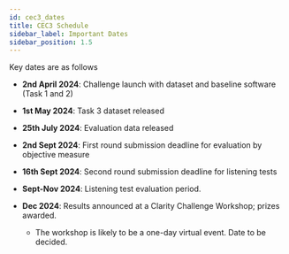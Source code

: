 ```yaml
---
id: cec3_dates
title: CEC3 Schedule
sidebar_label: Important Dates
sidebar_position: 1.5
---
```


Key dates are as follows

- **2nd April 2024**: Challenge launch with dataset and baseline software (Task 1 and 2)
- **1st May 2024**: Task 3 dataset released
- **25th July 2024**: Evaluation data released
- **2nd Sept 2024**: First round submission deadline for evaluation by objective measure

- **16th Sept 2024**: Second round submission deadline for listening tests

- **Sept-Nov 2024**: Listening test evaluation period.
- **Dec 2024**:  Results announced at a Clarity Challenge Workshop; prizes awarded.
  - The workshop is likely to be a one-day virtual event. Date to be decided.
